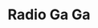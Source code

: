 ---
title: 'Radio Ga Ga'
year: '1981'
artist: 'Queen'
movies: 'Bohemian Rhapsody (2018)'
published: '2020-09-24'
modified: '2020-09-24'
---